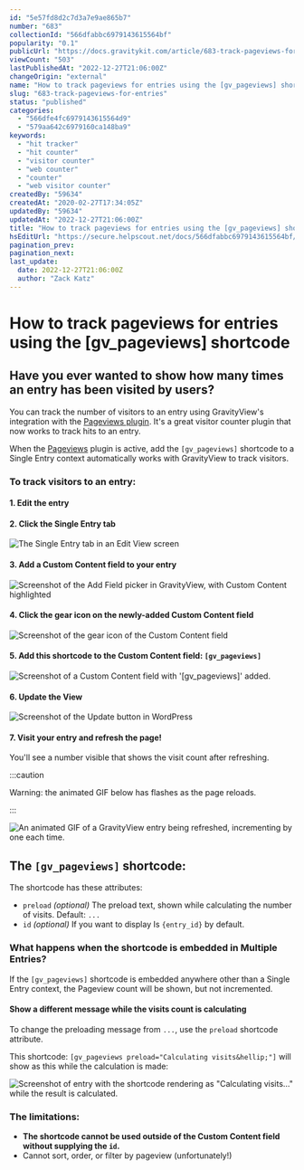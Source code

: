 ```yaml
---
id: "5e57fd8d2c7d3a7e9ae865b7"
number: "683"
collectionId: "566dfabbc6979143615564bf"
popularity: "0.1"
publicUrl: "https://docs.gravitykit.com/article/683-track-pageviews-for-entries"
viewCount: "503"
lastPublishedAt: "2022-12-27T21:06:00Z"
changeOrigin: "external"
name: "How to track pageviews for entries using the [gv_pageviews] shortcode"
slug: "683-track-pageviews-for-entries"
status: "published"
categories: 
  - "566dfe4fc6979143615564d9"
  - "579aa642c6979160ca148ba9"
keywords: 
  - "hit tracker"
  - "hit counter"
  - "visitor counter"
  - "web counter"
  - "counter"
  - "web visitor counter"
createdBy: "59634"
createdAt: "2020-02-27T17:34:05Z"
updatedBy: "59634"
updatedAt: "2022-12-27T21:06:00Z"
title: "How to track pageviews for entries using the [gv_pageviews] shortcode"
hsEditUrl: "https://secure.helpscout.net/docs/566dfabbc6979143615564bf/article/5e57fd8d2c7d3a7e9ae865b7"
pagination_prev: 
pagination_next: 
last_update:
  date: 2022-12-27T21:06:00Z
  author: "Zack Katz"
---
```


# How to track pageviews for entries using the [gv_pageviews] shortcode

## Have you ever wanted to show how many times an entry has been visited by users?

You can track the number of visitors to an entry using GravityView's integration with the [Pageviews plugin](https://wordpress.org/plugins/pageviews/). It's a great visitor counter plugin that now works to track hits to an entry.

When the [Pageviews](https://wordpress.org/plugins/pageviews/) plugin is active, add the `[gv_pageviews]` shortcode to a Single Entry context automatically works with GravityView to track visitors.

###  To track visitors to an entry: 

####  1. Edit the entry

#### 2. Click the Single Entry tab

![The Single Entry tab in an Edit View screen](https://i.gravitykit.com/52s8FW+)

#### 3. Add a Custom Content field to your entry

![Screenshot of the Add Field picker in GravityView, with Custom Content highlighted](https://i.gravitykit.com/jV5yGE+)

#### 4. Click the gear icon on the newly-added Custom Content field

![Screenshot of the gear icon of the Custom Content field](https://i.gravitykit.com/seHmVm+)

#### 5. Add this shortcode to the Custom Content field: `[gv_pageviews]`

![Screenshot of a Custom Content field with '[gv_pageviews]' added.](https://i.gravitykit.com/teurrx+)

#### 6. Update the View

![Screenshot of the Update button in WordPress](https://i.gravitykit.com/ayKaCf+)

#### 7. Visit your entry and refresh the page!

You'll see a number visible that shows the visit count after refreshing.


:::caution

Warning: the animated GIF below has flashes as the page reloads.

:::

  ![An animated GIF of a GravityView entry being refreshed, incrementing by one each time.](https://i.gravitykit.com/TVqL5i+)

##  The `[gv_pageviews]` shortcode: 

The shortcode has these attributes:

- `preload` *(optional)* The preload text, shown while calculating the number of visits. Default: `...`
- `id` *(optional)* If you want to display Is `{entry_id}` by default.

### What happens when the shortcode is embedded in Multiple Entries?

If the `[gv_pageviews]` shortcode is embedded anywhere other than a Single Entry context, the Pageview count will be shown, but not incremented.

#### Show a different message while the visits count is calculating

To change the preloading message from `...`, use the `preload` shortcode attribute.

This shortcode: `[gv_pageviews preload="Calculating visits&hellip;"]` will show as this while the calculation is made:

![Screenshot of entry with the shortcode rendering as "Calculating visits…" while the result is calculated.](https://i.gravitykit.com/mhFI38+)

###  The limitations: 

- **The shortcode cannot be used outside of the Custom Content field without supplying the `id`.**
- Cannot sort, order, or filter by pageview (unfortunately!)